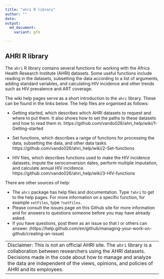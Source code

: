 ```yaml
---
title: "ahri R library"
author: ""
date: 
output: 
  md_document:
    variant: gfm

---
```


## AHRI R library

The `ahri` R library contains several functions for working with the Africa Health
Research Institute (AHRI) datasets.  Some useful functions include reading in the
datasets, subsetting the data according to a list of arguments, adding standard variables,
and calculating HIV incidence and other trends such as HIV prevalence and ART coverage. 

The wiki help pages serve as a short introduction to the `ahri` library. These can be
found in the links below. The help files are organised as follows:

- Getting started, which describes which AHRI datasets to request and where to put them.
  It also shows how to set the paths to these datasets and how to read them in.
  https://github.com/vando026/ahri_help/wiki/1-Getting-started

- Set functions, which describes a range of functions for processing the data, subsetting
  the data, and other data tasks.
  https://github.com/vando026/ahri_help/wiki/2-Set-functions

- HIV files, which describes functions used to make the HIV incidence datasets, impute the
  seroconversion dates, perform multiple imputation, and calculate annual HIV incidence. 
  https://github.com/vando026/ahri_help/wiki/3-HIV-functions

There are other sources of help:

- The `ahri` package has help files and documentation. Type `?ahri` to get to the help
  pages. For more information on a specific function, for example `setFiles`, type
  `?setFiles`.
- Please consult the issues page on this Github site for more information and for answers
  to questions someone before you may have already asked. 
- If you have questions, post them as an issue so that I or others can answer.
  (https://help.github.com/en/github/managing-your-work-on-github/creating-an-issue)


+---------------------------------------------------------------------------------------+
|Disclaimer: This is not an official AHRI site. The `ahri` library is a collaboration   |
|between researchers using the AHRI datasets.  Decisions made in the code about how to  |
|manage and analyze the data are independent of the views, opinions, and policies of    |
|AHRI and its employees.                                                                |
+---------------------------------------------------------------------------------------+
